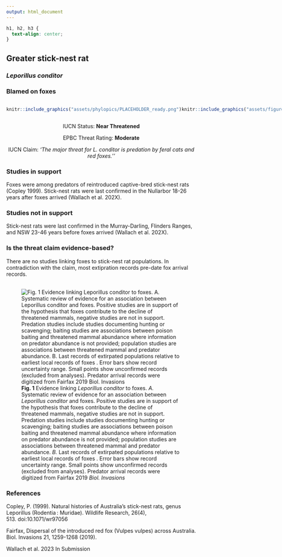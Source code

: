```yaml
---
output: html_document
---
```

```css
h1, h2, h3 {
  text-align: center;
}
```

## **Greater stick-nest rat**
### *Leporillus conditor*
### Blamed on foxes

:::: {style="display: flex;"}

::: {}
  ```r
  knitr::include_graphics("assets/phylopics/PLACEHOLDER_ready.png")
  ```
:::

::: {}

:::

::: {}
  ```r
  knitr::include_graphics("assets/figures/Map_Fox_Leporillus conditor.png")
  ```
:::

::::
<center>
IUCN Status: **Near Threatened**

EPBC Threat Rating: **Moderate**

IUCN Claim: *'The major threat for L. conditor is predation by feral cats and red foxes.''*

</center>

### Studies in support

Foxes were among predators of reintroduced captive-bred stick-nest rats (Copley 1999). Stick-nest rats were last confirmed in the Nullarbor 18-26 years after foxes arrived (Wallach et al. 202X).

### Studies not in support

Stick-nest rats were last confirmed in the Murray-Darling, Flinders Ranges, and NSW 23-46 years before foxes arrived (Wallach et al. 202X).

### Is the threat claim evidence-based?

There are no studies linking foxes to stick-nest rat populations. In contradiction with the claim, most extipration records pre-date fox arrival records.
<br>
<br>

![**Fig. 1** Evidence linking *Leporillus conditor* to foxes. *A.* Systematic review of evidence for an association between *Leporillus conditor* and foxes. Positive studies are in support of the hypothesis that foxes contribute to the decline of threatened mammals, negative studies are not in support. Predation studies include studies documenting hunting or scavenging; baiting studies are associations between poison baiting and threatened mammal abundance where information on predator abundance is not provided; population studies are associations between threatened mammal and predator abundance. *B.* Last records of extirpated populations relative to earliest local records of foxes . Error bars show record uncertainty range. Small points show unconfirmed records (excluded from analyses). Predator arrival records were digitized from Fairfax 2019 *Biol. Invasions*](assets/figures/Main_Evidence_Fox_Leporillus conditor.png)

### References

Copley, P. (1999). Natural histories of Australia’s stick-nest rats, genus Leporillus (Rodentia : Muridae). Wildlife Research, 26(4), 513. doi:10.1071/wr97056

Fairfax, Dispersal of the introduced red fox (Vulpes vulpes) across Australia. Biol. Invasions 21, 1259-1268 (2019).

Wallach et al. 2023 In Submission


